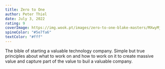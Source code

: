 ```yaml
---
title: Zero to One
author: Peter Thiel
date: July 3, 2022
rating: 9
coverImage: https://img.wook.pt/images/zero-to-one-blake-masters/MXwyMjE1NzUyM3wxODAzNjM1OXwxNTcxMDIyMTAyMDAw/500x
spineColor: "#5e7fa6"
textColor: "#fff"
---
```


The bible of starting a valuable technology company. Simple but true principles about what to work on and how to work on it to create massive value and capture part of the value to buil a valuable company.
